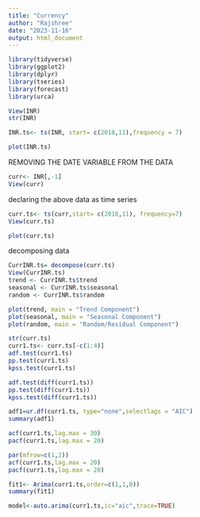 ---
title: "Currency"
author: "Rajshree"
date: "2023-11-16"
output: html_document
---

```{r}
library(tidyverse)
library(ggplot2)
library(dplyr)
library(tseries)
library(forecast)
library(urca)
```

```{r}
View(INR)
str(INR)
```

```{r}
INR.ts<- ts(INR, start= c(2018,11),frequency = 7)
```

```{r}
plot(INR.ts)

```
REMOVING THE DATE VARIABLE FROM THE DATA
```{r}
curr<- INR[,-1]
View(curr)
```
declaring the above data as time series 

```{r}
curr.ts<- ts(curr,start= c(2018,11), frequency=7)
View(curr.ts)
```

```{r}
plot(curr.ts)

```

decomposing data
```{r}
CurrINR.ts= decompose(curr.ts)
View(CurrINR.ts)
trend <- CurrINR.ts$trend
seasonal <- CurrINR.ts$seasonal
random <- CurrINR.ts$random
```

```{r}
plot(trend, main = "Trend Component")
plot(seasonal, main = "Seasonal Component")
plot(random, main = "Random/Residual Component")

```
```{r}
str(curr.ts)
curr1.ts<- curr.ts[-c(1:4)]
adf.test(curr1.ts)
pp.test(curr1.ts)
kpss.test(curr1.ts)
```

```{r}
adf.test(diff(curr1.ts))
pp.test(diff(curr1.ts))
kpss.test(diff(curr1.ts))

```

```{r}
adf1=ur.df(curr1.ts, type="none",selectlags = "AIC")
summary(adf1)

```

```{r}
acf(curr1.ts,lag.max = 30)
pacf(curr1.ts,lag.max = 20)

```

```{r}
par(mfrow=c(1,2))
acf(curr1.ts,lag.max = 20)
pacf(curr1.ts,lag.max = 20)
```

```{r}
fit1<- Arima(curr1.ts,order=c(1,1,0))
summary(fit1)

```

```{r}
model<-auto.arima(curr1.ts,ic="aic",trace=TRUE)

```

